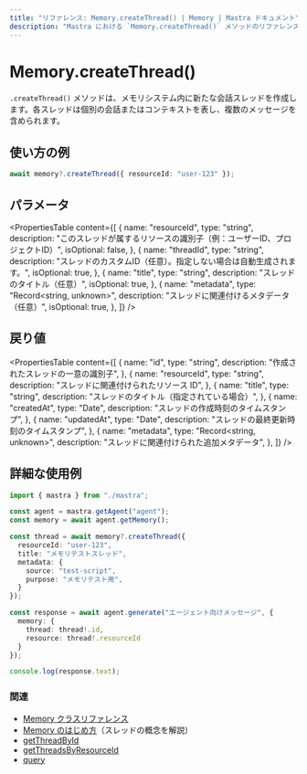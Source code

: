 ```yaml
---
title: "リファレンス: Memory.createThread() | Memory | Mastra ドキュメント"
description: "Mastra における `Memory.createThread()` メソッドのリファレンス。メモリシステムで新しい会話スレッドを作成します。"
---
```


# Memory.createThread()

`.createThread()` メソッドは、メモリシステム内に新たな会話スレッドを作成します。各スレッドは個別の会話またはコンテキストを表し、複数のメッセージを含められます。

## 使い方の例

```typescript copy
await memory?.createThread({ resourceId: "user-123" });
```


## パラメータ

<PropertiesTable
  content={[
    {
      name: "resourceId",
      type: "string",
      description:
        "このスレッドが属するリソースの識別子（例：ユーザーID、プロジェクトID）",
      isOptional: false,
    },
    {
      name: "threadId",
      type: "string",
      description:
        "スレッドのカスタムID（任意）。指定しない場合は自動生成されます。",
      isOptional: true,
    },
    {
      name: "title",
      type: "string",
      description: "スレッドのタイトル（任意）",
      isOptional: true,
    },
    {
      name: "metadata",
      type: "Record<string, unknown>",
      description: "スレッドに関連付けるメタデータ（任意）",
      isOptional: true,
    },
  ]}
/>

## 戻り値

<PropertiesTable
  content={[
    {
      name: "id",
      type: "string",
      description: "作成されたスレッドの一意の識別子",
    },
    {
      name: "resourceId",
      type: "string",
      description: "スレッドに関連付けられたリソース ID",
    },
    {
      name: "title",
      type: "string",
      description: "スレッドのタイトル（指定されている場合）",
    },
    {
      name: "createdAt",
      type: "Date",
      description: "スレッドの作成時刻のタイムスタンプ",
    },
    {
      name: "updatedAt",
      type: "Date",
      description: "スレッドの最終更新時刻のタイムスタンプ",
    },
    {
      name: "metadata",
      type: "Record<string, unknown>",
      description: "スレッドに関連付けられた追加メタデータ",
    },
  ]}
/>

## 詳細な使用例

```typescript filename="src/test-memory.ts" showLineNumbers copy
import { mastra } from "./mastra";

const agent = mastra.getAgent("agent");
const memory = await agent.getMemory();

const thread = await memory?.createThread({
  resourceId: "user-123",
  title: "メモリテストスレッド",
  metadata: {
    source: "test-script",
    purpose: "メモリテスト用",
  }
});

const response = await agent.generate("エージェント向けメッセージ", {
  memory: {
    thread: thread!.id,
    resource: thread!.resourceId
  }
});

console.log(response.text);
```


### 関連

- [Memory クラスリファレンス](/reference/memory/Memory.mdx)
- [Memory のはじめ方](/docs/memory/overview.mdx)（スレッドの概念を解説）
- [getThreadById](/reference/memory/getThreadById.mdx)
- [getThreadsByResourceId](/reference/memory/getThreadsByResourceId.mdx)
- [query](/reference/memory/query.mdx)